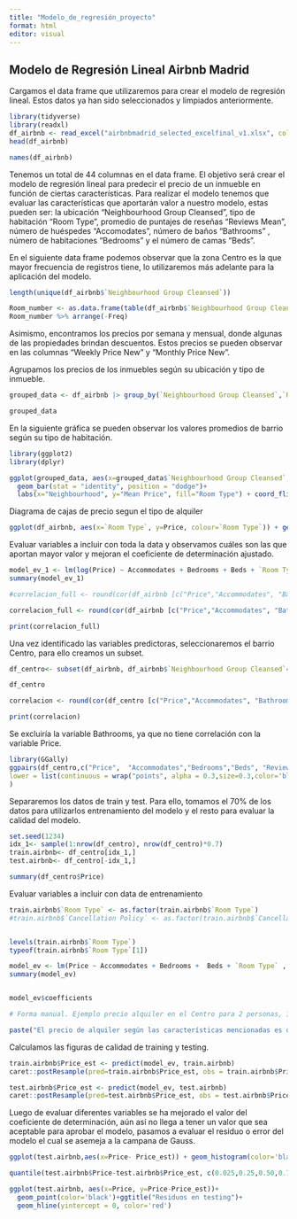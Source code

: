 ---
title: "Modelo_de_regresión_proyecto"
format: html
editor: visual
---

## Modelo de Regresión Lineal Airbnb Madrid

Cargamos el data frame que utilizaremos para crear el modelo de regresión lineal. Estos datos ya han sido seleccionados y limpiados anteriormente.

```{r}
library(tidyverse)
library(readxl)
df_airbnb <- read_excel("airbnbmadrid_selected_excelfinal_v1.xlsx", col_names = TRUE)
head(df_airbnb)

names(df_airbnb)

```

Tenemos un total de 44 columnas en el data frame. El objetivo será crear el modelo de regresión lineal para predecir el precio de un inmueble en función de ciertas características. Para realizar el modelo tenemos que evaluar las características que aportarán valor a nuestro modelo, estas pueden ser: la ubicación "Neighbourhood Group Cleansed", tipo de habitación "Room Type", promedio de puntajes de reseñas "Reviews Mean", número de huéspedes "Accomodates", número de baños "Bathrooms" , número de habitaciones "Bedrooms" y el número de camas "Beds".

En el siguiente data frame podemos observar que la zona Centro es la que mayor frecuencia de registros tiene, lo utilizaremos más adelante para la aplicación del modelo.

```{r}
length(unique(df_airbnb$`Neighbourhood Group Cleansed`))

Room_number <- as.data.frame(table(df_airbnb$`Neighbourhood Group Cleansed`))
Room_number %>% arrange(-Freq)


```

Asimismo, encontramos los precios por semana y mensual, donde algunas de las propiedades brindan descuentos. Estos precios se pueden observar en las columnas "Weekly Price New" y "Monthly Price New".

Agrupamos los precios de los inmuebles según su ubicación y tipo de inmueble.

```{r}
grouped_data <- df_airbnb |> group_by(`Neighbourhood Group Cleansed`,`Room Type`) |> summarise(mean_price =mean(Price, na.rm = TRUE))

grouped_data
```

En la siguiente gráfica se pueden observar los valores promedios de barrio según su tipo de habitación.

```{r}
library(ggplot2)
library(dplyr)

ggplot(grouped_data, aes(x=grouped_data$`Neighbourhood Group Cleansed`, y=grouped_data$mean_price, fill= grouped_data$`Room Type`))+
  geom_bar(stat = "identity", position = "dodge")+
  labs(x="Neighbourhood", y="Mean Price", fill="Room Type") + coord_flip()
```

Diagrama de cajas de precio segun el tipo de alquiler

```{r}
ggplot(df_airbnb, aes(x=`Room Type`, y=Price, colour=`Room Type`)) + geom_boxplot()
```

Evaluar variables a incluir con toda la data y observamos cuáles son las que aportan mayor valor y mejoran el coeficiente de determinación ajustado.

```{r}
model_ev_1 <- lm(log(Price) ~ Accommodates + Bedrooms + Beds + `Room Type` + `Neighbourhood Group Cleansed` + `Reviews Mean` + `Cancellation Policy`, data = df_airbnb)
summary(model_ev_1)

```

```{r}
#correlacion_full <- round(cor(df_airbnb [c("Price","Accommodates", "Bathrooms", "Bedrooms", "Beds","Room Type", "Neighbourhood Group Cleansed", "Reviews Mean", "Cancellation Policy")]),1)

correlacion_full <- round(cor(df_airbnb [c("Price","Accommodates", "Bathrooms", "Bedrooms", "Beds", "Reviews Mean")]),1)

print(correlacion_full)
```

Una vez identificado las variables predictoras, seleccionaremos el barrio Centro, para ello creamos un subset.

```{r}
df_centro<- subset(df_airbnb, df_airbnb$`Neighbourhood Group Cleansed`=="Centro")

df_centro
```

```{r}

correlacion <- round(cor(df_centro [c("Price","Accommodates", "Bathrooms", "Bedrooms", "Beds", "Reviews Mean")]),1)

print(correlacion)
```

Se excluiría la variable Bathrooms, ya que no tiene correlación con la variable Price.

```{r}

library(GGally)
ggpairs(df_centro,c("Price",  "Accommodates","Bedrooms","Beds", "Reviews Mean"),
lower = list(continuous = wrap("points", alpha = 0.3,size=0.3,color='blue'))
) 
```

Separaremos los datos de train y test. Para ello, tomamos el 70% de los datos para utilizarlos entrenamiento del modelo y el resto para evaluar la calidad del modelo.

```{r}
set.seed(1234)
idx_1<- sample(1:nrow(df_centro), nrow(df_centro)*0.7)
train.airbnb<- df_centro[idx_1,]
test.airbnb<- df_centro[-idx_1,]
```

```{r}
summary(df_centro$Price)
```

Evaluar variables a incluir con data de entrenamiento

```{r}
train.airbnb$`Room Type` <- as.factor(train.airbnb$`Room Type`)
#train.airbnb$`Cancellation Policy` <- as.factor(train.airbnb$`Cancellation Policy`)


levels(train.airbnb$`Room Type`)
typeof(train.airbnb$`Room Type`[1])
```

```{r}

model_ev <- lm(Price ~ Accommodates + Bedrooms +  Beds + `Room Type` , data = train.airbnb)
summary(model_ev)


model_ev$coefficients
```

```{r}
# Forma manual. Ejemplo precio alquiler en el Centro para 2 personas, 1 habitacion, 2 camas, Tipo Private Room 

paste("El precio de alquiler según las características mencionadas es de ", round(52.91540  + 2*4.73735 + 1*11.23608 - 2*1.64782 -1*32.38950,2), "EUR")


```

Calculamos las figuras de calidad de training y testing.

```{r}

train.airbnb$Price_est <- predict(model_ev, train.airbnb)
caret::postResample(pred=train.airbnb$Price_est, obs = train.airbnb$Price)
```

```{r}
test.airbnb$Price_est <- predict(model_ev, test.airbnb)
caret::postResample(pred=test.airbnb$Price_est, obs = test.airbnb$Price)
```

Luego de evaluar diferentes variables se ha mejorado el valor del coeficiente de determinación, aún así no llega a tener un valor que sea aceptable para aprobar el modelo, pasamos a evaluar el residuo o error del modelo el cual se asemeja a la campana de Gauss.

```{r}

ggplot(test.airbnb,aes(x=Price- Price_est)) + geom_histogram(color='black',fill='orange')+ggtitle("Residuos del testing")
```

```{r}
quantile(test.airbnb$Price-test.airbnb$Price_est, c(0.025,0.25,0.50,0.75,0.975))
```

```{r}
ggplot(test.airbnb, aes(x=Price, y=Price-Price_est))+
  geom_point(color='black')+ggtitle("Residuos en testing")+
  geom_hline(yintercept = 0, color='red')
```

